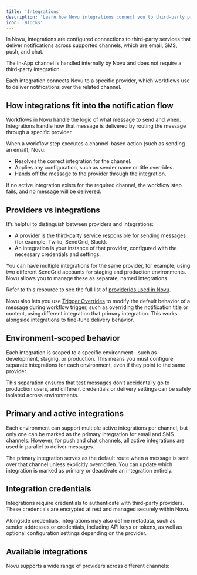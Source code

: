 ```yaml
---
title: 'Integrations'
description: 'Learn how Novu integrations connect you to third-party providers'
icon: 'Blocks'
---
```


In Novu, integrations are configured connections to third-party services that deliver notifications across supported channels, which are email, SMS, push, and chat.

The In-App channel is handled internally by Novu and does not require a third-party integration.

Each integration connects Novu to a specific provider, which workflows use to deliver notifications over the related channel.

## How integrations fit into the notification flow

Workflows in Novu handle the logic of what message to send and when. Integrations handle how that message is delivered by routing the message through a specific provider.

When a workflow step executes a channel-based action (such as sending an email), Novu:
- Resolves the correct integration for the channel.
- Applies any configuration, such as sender name or title overrides.
- Hands off the message to the provider through the integration.

If no active integration exists for the required channel, the workflow step fails, and no message will be delivered.

## Providers vs integrations

It’s helpful to distinguish between providers and integrations:
- A provider is the third-party service responsible for sending messages (for example, Twilio, SendGrid, Slack).
- An integration is your instance of that provider, configured with the necessary credentials and settings.

You can have multiple integrations for the same provider, for example, using two different SendGrid accounts for staging and production environments. Novu allows you to manage these as separate, named integrations.

Refer to this resource to see the full list of [providerIds used in Novu](https://github.com/novuhq/novu/blob/next/packages/framework/src/shared.ts#L103).

<Callout type='info'>Novu also lets you use [Trigger Overrides](/platform/workflows/trigger-overrides) to modify the default behavior of a message during workflow trigger, such as overriding the notification title or content, using different integration that primary integration. This works alongside integrations to fine-tune delivery behavior. </Callout>

## Environment-scoped behavior

Each integration is scoped to a specific environment—such as development, staging, or production. This means you must configure separate integrations for each environment, even if they point to the same provider.

This separation ensures that test messages don’t accidentally go to production users, and different credentials or delivery settings can be safely isolated across environments.


## Primary and active integrations

Each environment can support multiple active integrations per channel, but only one can be marked as the primary integration for email and SMS channels. However, for push and chat channels, all active integrations are used in parallel to deliver messages. 

The primary integration serves as the default route when a message is sent over that channel unless explicitly overridden. You can update which integration is marked as primary or deactivate an integration entirely.


## Integration credentials

Integrations require credentials to authenticate with third-party providers. These credentials are encrypted at rest and managed securely within Novu. 

Alongside credentials, integrations may also define metadata, such as sender addresses or credentials, including API keys or tokens, as well as optional configuration settings depending on the provider.


## Available integrations

Novu supports a wide range of providers across different channels:

<Cards>
  <Card
    title="Email"
    description="Configure email providers and settings"
    href="/platform/integrations/email"
  />
  <Card
    title="SMS"
    description="Set up SMS messaging capabilities"
    href="/platform/integrations/sms"
  />
  <Card
    title="Push"
    description="Enable push notification delivery"
    href="/platform/integrations/push"
  />
  <Card
    title="Chat"
    description="Integrate with chat platforms"
    href="/platform/integrations/chat"
  />
</Cards>

